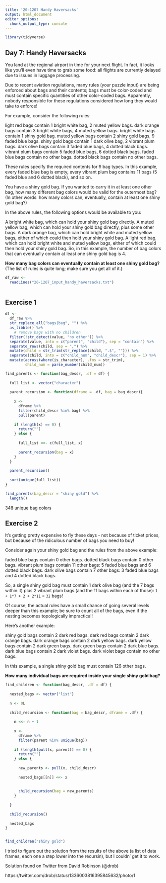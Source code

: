 ```yaml
---
title: '20-1207 Handy Haversacks'
output: html_document
editor_options: 
  chunk_output_type: console
---
```


```r
library(tidyverse)
```

## Day 7: Handy Haversacks

You land at the regional airport in time for your next flight. In fact, it looks like you'll even have time to grab some food: all flights are currently delayed due to issues in luggage processing.

Due to recent aviation regulations, many rules (your puzzle input) are being enforced about bags and their contents; bags must be color-coded and must contain specific quantities of other color-coded bags. Apparently, nobody responsible for these regulations considered how long they would take to enforce!

For example, consider the following rules:

light red bags contain 1 bright white bag, 2 muted yellow bags.
dark orange bags contain 3 bright white bags, 4 muted yellow bags.
bright white bags contain 1 shiny gold bag.
muted yellow bags contain 2 shiny gold bags, 9 faded blue bags.
shiny gold bags contain 1 dark olive bag, 2 vibrant plum bags.
dark olive bags contain 3 faded blue bags, 4 dotted black bags.
vibrant plum bags contain 5 faded blue bags, 6 dotted black bags.
faded blue bags contain no other bags.
dotted black bags contain no other bags.

These rules specify the required contents for 9 bag types. In this example, every faded blue bag is empty, every vibrant plum bag contains 11 bags (5 faded blue and 6 dotted black), and so on.

You have a shiny gold bag. If you wanted to carry it in at least one other bag, how many different bag colors would be valid for the outermost bag? (In other words: how many colors can, eventually, contain at least one shiny gold bag?)

In the above rules, the following options would be available to you:

A bright white bag, which can hold your shiny gold bag directly.
A muted yellow bag, which can hold your shiny gold bag directly, plus some other bags.
A dark orange bag, which can hold bright white and muted yellow bags, either of which could then hold your shiny gold bag.
A light red bag, which can hold bright white and muted yellow bags, either of which could then hold your shiny gold bag.
So, in this example, the number of bag colors that can eventually contain at least one shiny gold bag is 4.

**How many bag colors can eventually contain at least one shiny gold bag?** (The list of rules is quite long; make sure you get all of it.)

```r
df_raw <- 
  readLines("20-1207_input_handy_haversacks.txt")
  
```


## Exercise 1

```r
df <- 
  df_raw %>%
  str_replace_all("bags|bag", "") %>% 
  as_tibble() %>% 
    # remove bags with no children
  filter(!str_detect(value, "no other")) %>% 
  separate(value, into = c("parent", "child"), sep = "contain") %>% 
  separate_rows(child, sep = ",") %>% 
  mutate(child = str_trim(str_replace(child, ".$", ""))) %>% 
  separate(child, into = c("child_num", "child_descr"), sep = 1) %>% 
  mutate(across(where(is_character), .fns = str_trim), 
         child_num = parse_number(child_num)) 
```


```r
find_parents <- function(bag_descr, .df = df) {
  
  full_list <- vector("character")
  
  parent_recursion <- function(dframe = .df, bag = bag_descr){
    
    x <- 
      dframe %>% 
      filter(child_descr %in% bag) %>% 
      pull(parent) 
    
    if (length(x) == 0) {
      return("")
    } else {
      
      full_list <<- c(full_list, x)
      
      parent_recursion(bag = x)
    }
  }
  
  parent_recursion()
  
  sort(unique(full_list))
}

find_parents(bag_descr = "shiny gold") %>% 
  length()

```

348 unique bag colors

## Exercise 2

It's getting pretty expensive to fly these days - not because of ticket prices, but because of the ridiculous number of bags you need to buy!

Consider again your shiny gold bag and the rules from the above example:

faded blue bags contain 0 other bags.
dotted black bags contain 0 other bags.
vibrant plum bags contain 11 other bags: 5 faded blue bags and 6 dotted black bags.
dark olive bags contain 7 other bags: 3 faded blue bags and 4 dotted black bags.

So, a single shiny gold bag must contain 1 dark olive bag (and the 7 bags within it) plus 2 vibrant plum bags (and the 11 bags within each of those): `1 + 1*7 + 2 + 2*11` = `32` bags!

Of course, the actual rules have a small chance of going several levels deeper than this example; be sure to count all of the bags, even if the nesting becomes topologically impractical!

Here's another example:

shiny gold bags contain 2 dark red bags.
dark red bags contain 2 dark orange bags.
dark orange bags contain 2 dark yellow bags.
dark yellow bags contain 2 dark green bags.
dark green bags contain 2 dark blue bags.
dark blue bags contain 2 dark violet bags.
dark violet bags contain no other bags.

In this example, a single shiny gold bag must contain 126 other bags.

**How many individual bags are required inside your single shiny gold bag?**

```r

find_children <- function(bag_descr, .df = df) {
  
  nested_bags <- vector("list")
  
  n <- 0L
  
  child_recursion <- function(bag = bag_descr, dframe = .df) {
    
    n <<- n + 1
    
    x <- 
      dframe %>% 
      filter(parent %in% unique(bag))
    
    if (length(pull(x, parent)) == 0) {
      return("")
    } else {
      
      new_parents <- pull(x, child_descr)
      
      nested_bags[[n]] <<- x
      
      
      child_recursion(bag = new_parents)
    }
      
  }
  
  child_recursion()
  
  nested_bags
}


find_children("shiny gold")
```


I tried to figure out the solution from the results of the above (a list of data frames, each one a step lower into the recursin), but I couldn' get it to work.

Solution found on Twitter from David Robinson (@drob)

https://twitter.com/drob/status/1336003816395845632/photo/1

```r

```

